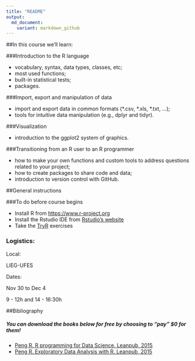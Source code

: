 ```yaml
---
title: "README"
output: 
  md_document:
    variant: markdown_github
---
```


##In this course we'll learn:

###Introduction to the R language
 
* vocabulary, syntax, data types, classes, etc;
* most used functions;
* built-in statistical tests;
* packages.

###Import, export and manipulation of data

* import and export data in common formats (\*.csv, \*.xls, \*.txt, …);
* tools for intuitive data manipulation (e.g., dplyr and tidyr).

###Visualization 

* introduction to the ggplot2 system of graphics.

###Transitioning from an R user to an R programmer

* how to make your own functions and custom tools to address questions related to your project;
* how to create packages to share code and data;
* introduction to version control with GitHub.

##General instructions

###To do before course begins

* Install R from [https://www.r-project.org](https://www.r-project.org)
* Install the Rstudio IDE from [Rstudio's website](https://www.rstudio.com/products/RStudio/#Desktop)
* Take the [TryR](http://tryr.codeschool.com) exercises

### Logistics:

Local: 

LIEG-UFES   

Dates: 

Nov 30 to Dec 4

9 - 12h and 14 - 16:30h 

##Bibliography

##### You can download the books below for free by choosing to "pay" $0 for them!

* [Peng R. R programming for Data Science. Leanpub, 2015](https://leanpub.com/rprogramming)
* [Peng R. Exploratory Data Analysis with R. Leanpub, 2015](https://leanpub.com/exdata)
